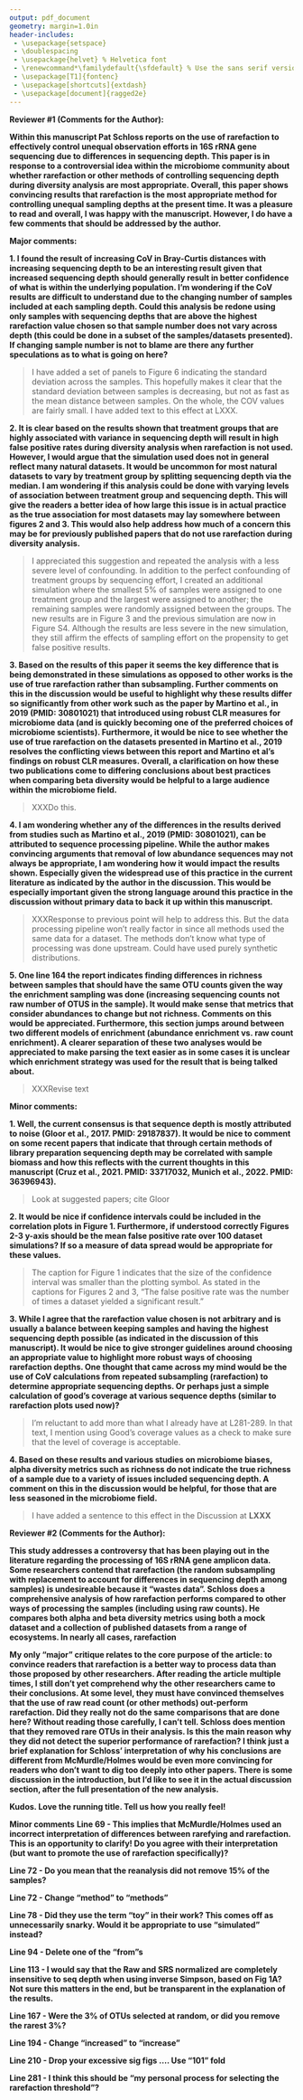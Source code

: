 ```yaml
---
output: pdf_document
geometry: margin=1.0in
header-includes:
 - \usepackage{setspace}
 - \doublespacing
 - \usepackage{helvet} % Helvetica font
 - \renewcommand*\familydefault{\sfdefault} % Use the sans serif version of the font
 - \usepackage[T1]{fontenc}
 - \usepackage[shortcuts]{extdash}
 - \usepackage[document]{ragged2e}
---
```


\raggedright

**Reviewer #1 (Comments for the Author):**

**Within this manuscript Pat Schloss reports on the use of rarefaction to effectively control unequal observation efforts in 16S rRNA gene sequencing due to differences in sequencing depth. This paper is in response to a controversial idea within the microbiome community about whether rarefaction or other methods of controlling sequencing depth during diversity analysis are most appropriate. Overall, this paper shows convincing results that rarefaction is the most appropriate method for controlling unequal sampling depths at the present time. It was a pleasure to read and overall, I was happy with the manuscript. However, I do have a few comments that should be addressed by the author.**

**Major comments:**

**1. I found the result of increasing CoV in Bray-Curtis distances with increasing sequencing depth to be an interesting result given that increased sequencing depth should generally result in better confidence of what is within the underlying population. I'm wondering if the CoV results are difficult to understand due to the changing number of samples included at each sampling depth. Could this analysis be redone using only samples with sequencing depths that are above the highest rarefaction value chosen so that sample number does not vary across depth (this could be done in a subset of the samples/datasets presented). If changing sample number is not to blame are there any further speculations as to what is going on here?**

> I have added a set of panels to Figure 6 indicating the standard deviation across the samples. This hopefully makes it clear that the standard deviation between samples is decreasing, but not as fast as the mean distance between samples. On the whole, the COV values are fairly small. I have added text to this effect at LXXX.


**2. It is clear based on the results shown that treatment groups that are highly associated with variance in sequencing depth will result in high false positive rates during diversity analysis when rarefaction is not used. However, I would argue that the simulation used does not in general reflect many natural datasets. It would be uncommon for most natural datasets to vary by treatment group by splitting sequencing depth via the median. I am wondering if this analysis could be done with varying levels of association between treatment group and sequencing depth. This will give the readers a better idea of how large this issue is in actual practice as the true association for most datasets may lay somewhere between figures 2 and 3. This would also help address how much of a concern this may be for previously published papers that do not use rarefaction during diversity analysis.**

> I appreciated this suggestion and repeated the analysis with a less severe level of confounding. In addition to the perfect confounding of treatment groups by sequencing effort, I created an additional simulation where the smallest 5% of samples were assigned to one treatment group and the largest were assigned to another; the remaining samples were randomly assigned between the groups. The new results are in Figure 3 and the previous simulation are now in Figure S4. Although the results are less severe in the new simulation, they still affirm the effects of sampling effort on the propensity to get false positive results.


**3. Based on the results of this paper it seems the key difference that is being demonstrated in these simulations as opposed to other works is the use of true rarefaction rather than subsampling. Further comments on this in the discussion would be useful to highlight why these results differ so significantly from other work such as the paper by Martino et al., in 2019 (PMID: 30801021) that introduced using robust CLR measures for microbiome data (and is quickly becoming one of the preferred choices of microbiome scientists). Furthermore, it would be nice to see whether the use of true rarefaction on the datasets presented in Martino et al., 2019 resolves the conflicting views between this report and Martino et al's findings on robust CLR measures. Overall, a clarification on how these two publications come to differing conclusions about best practices when comparing beta diversity would be helpful to a large audience within the microbiome field.**

> XXXDo this.


**4. I am wondering whether any of the differences in the results derived from studies such as Martino et al., 2019 (PMID: 30801021), can be attributed to sequence processing pipeline. While the author makes convincing arguments that removal of low abundance sequences may not always be appropriate, I am wondering how it would impact the results shown. Especially given the widespread use of this practice in the current literature as indicated by the author in the discussion. This would be especially important given the strong language around this practice in the discussion without primary data to back it up within this manuscript.**

> XXXResponse to previous point will help to address this. But the data processing pipeline won't really factor in since all methods used the same data for a dataset. The methods don't know what type of processing was done upstream. Could have used purely synthetic distributions.


**5. One line 164 the report indicates finding differences in richness between samples that should have the same OTU counts given the way the enrichment sampling was done (increasing sequencing counts not raw number of OTUS in the sample). It would make sense that metrics that consider abundances to change but not richness. Comments on this would be appreciated. Furthermore, this section jumps around between two different models of enrichment (abundance enrichment vs. raw count enrichment). A clearer separation of these two analyses would be appreciated to make parsing the text easier as in some cases it is unclear which enrichment strategy was used for the result that is being talked about.**

> XXXRevise text

**Minor comments:**

**1. Well, the current consensus is that sequence depth is mostly attributed to noise (Gloor et al., 2017. PMID: 29187837). It would be nice to comment on some recent papers that indicate that through certain methods of library preparation sequencing depth may be correlated with sample biomass and how this reflects with the current thoughts in this manuscript (Cruz et al., 2021. PMID: 33717032, Munich et al., 2022. PMID: 36396943).**

> Look at suggested papers; cite Gloor



**2. It would be nice if confidence intervals could be included in the correlation plots in Figure 1. Furthermore, if understood correctly Figures 2-3 y-axis should be the mean false positive rate over 100 dataset simulations? If so a measure of data spread would be appropriate for these values.**

> The caption for Figure 1 indicates that the size of the confidence interval was smaller than the plotting symbol. As stated in the captions for Figures 2 and 3, "The false positive rate was the number of times a dataset yielded a significant result."


**3. While I agree that the rarefaction value chosen is not arbitrary and is usually a balance between keeping samples and having the highest sequencing depth possible (as indicated in the discussion of this manuscript). It would be nice to give stronger guidelines around choosing an appropriate value to highlight more robust ways of choosing rarefaction depths. One thought that came across my mind would be the use of CoV calculations from repeated subsampling (rarefaction) to determine appropriate sequencing depths. Or perhaps just a simple calculation of good's coverage at various sequence depths (similar to rarefaction plots used now)?**

> I'm reluctant to add more than what I already have at L281-289. In that text, I mention using Good's coverage values as a check to make sure that the level of coverage is acceptable.


**4. Based on these results and various studies on microbiome biases, alpha diversity metrics such as richness do not indicate the true richness of a sample due to a variety of issues included sequencing depth. A comment on this in the discussion would be helpful, for those that are less seasoned in the microbiome field.**

> I have added a sentence to this effect in the Discussion at **LXXX**


**Reviewer #2 (Comments for the Author):**

**This study addresses a controversy that has been playing out in the literature regarding the processing of 16S rRNA gene amplicon data. Some researchers contend that rarefaction (the random subsampling with replacement to account for differences in sequencing depth among samples) is undesireable because it "wastes data". Schloss does a comprehensive analysis of how rarefaction performs compared to other ways of processing the samples (including using raw counts). He compares both alpha and beta diversity metrics using both a mock dataset and a collection of published datasets from a range of ecosystems. In nearly all cases, rarefaction**

**My only "major" critique relates to the core purpose of the article: to convince readers that rarefaction is a better way to process data than those proposed by other researchers. After reading the article multiple times, I still don't yet comprehend why the other researchers came to their conclusions. At some level, they must have convinced themselves that the use of raw read count (or other methods) out-perform rarefaction. Did they really not do the same comparisons that are done here? Without reading those carefully, I can't tell. Schloss does mention that they removed rare OTUs in their analysis. Is this the main reason why they did not detect the superior performance of rarefaction? I think just a brief explanation for Schloss' interpretation of why his conclusions are different from McMurdle/Holmes would be even more convincing for readers who don't want to dig too deeply into other papers. There is some discussion in the introduction, but I'd like to see it in the actual discussion section, after the full presentation of the new analysis.**

**Kudos. Love the running title. Tell us how you really feel!**


**Minor comments**
**Line 69 - This implies that McMurdle/Holmes used an incorrect interpretation of differences between rarefying and rarefaction. This is an opportunity to clarify! Do you agree with their interpretation (but want to promote the use of rarefaction specifically)?**

**Line 72 - Do you mean that the reanalysis did not remove 15% of the samples?**

**Line 72 - Change "method" to "methods"**

**Line 78 - Did they use the term "toy" in their work? This comes off as unnecessarily snarky. Would it be appropriate to use "simulated" instead?**

**Line 94 - Delete one of the "from"s**

**Line 113 - I would say that the Raw and SRS normalized are completely insensitive to seq depth when using inverse Simpson, based on Fig 1A? Not sure this matters in the end, but be transparent in the explanation of the results.**

**Line 167 - Were the 3% of OTUs selected at random, or did you remove the rarest 3%?**

**Line 194 - Change "increased" to "increase"**

**Line 210 - Drop your excessive sig figs .... Use "101" fold**

**Line 281 - I think this should be "my personal process for selecting the rarefaction threshold"?**

